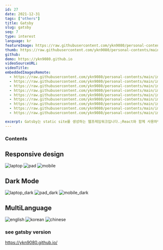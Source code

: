 ```yaml
---
id: 27
date: 2021-12-31
tags: ["others"]
title: Gatsby
slug: gatsby
seq: 7
type: interest
language: kr
featureImage: https://raw.githubusercontent.com/ykn9080/personal-contents/main/images/interest/gatsby/gatsby_home.png
thumb: https://raw.githubusercontent.com/ykn9080/personal-contents/main/images/interest/gatsby_logo.jpg
github:
demo: https://ykn9080.github.io
videoSourceURL:
videoTitle:
embeddedImagesRemote:
  - https://raw.githubusercontent.com/ykn9080/personal-contents/main/images/interest/gatsby/gatsby_laptop1.png
  - https://raw.githubusercontent.com/ykn9080/personal-contents/main/images/interest/gatsby/gatsby_pad1.png
  - https://raw.githubusercontent.com/ykn9080/personal-contents/main/images/interest/gatsby/gatsby_mobile1.png
  - https://raw.githubusercontent.com/ykn9080/personal-contents/main/images/interest/gatsby/gatsby_laptop1_dark.png
  - https://raw.githubusercontent.com/ykn9080/personal-contents/main/images/interest/gatsby/gatsby_pad1_dark.png
  - https://raw.githubusercontent.com/ykn9080/personal-contents/main/images/interest/gatsby/gatsby_mobile1_dark.png
  - https://raw.githubusercontent.com/ykn9080/personal-contents/main/images/interest/gatsby/gatsby_en.png
  - https://raw.githubusercontent.com/ykn9080/personal-contents/main/images/interest/gatsby/gatsby_kr.png
  - https://raw.githubusercontent.com/ykn9080/personal-contents/main/images/interest/gatsby/gatsby_tw.png

excerpt: Gatsby는 static site를 생성하는 웹프레임워크입니다.;React와 함께 사용하면 React의 모든 기능과 함께 gatsby의 수많은 플러그인 툴들을 사용하여 Rich하면서 가벼운 정적 사이틀 생성할 수 있습니다.
---
```


### Contents

## Responsive design

<div className="gridthree">
  <img
    alt="laptop"
    src="https://raw.githubusercontent.com/ykn9080/personal-contents/main/images/interest/gatsby/gatsby_laptop1.png"
  />
  <img
    alt="pad"
    src="https://raw.githubusercontent.com/ykn9080/personal-contents/main/images/interest/gatsby/gatsby_pad1.png"
  />
  <img
    alt="mobile"
    src="https://raw.githubusercontent.com/ykn9080/personal-contents/main/images/interest/gatsby/gatsby_mobile1.png"
  />
</div>

## Dark Mode

<div className="gridthree">
  <img
    alt="laptop_dark"
    src="https://raw.githubusercontent.com/ykn9080/personal-contents/main/images/interest/gatsby/gatsby_pad1_dark.png"
  />
  <img
    alt="pad_dark"
    src="https://raw.githubusercontent.com/ykn9080/personal-contents/main/images/interest/gatsby/gatsby_mobile1_dark.png"
  />
  <img
    alt="mobile_dark"
    src="https://raw.githubusercontent.com/ykn9080/personal-contents/main/images/interest/gatsby/gatsby_mobile1_dark.png"
  />
</div>

## MultiLanguage

<div className="gridthree grideven">
  <img
    alt="english"
    src="https://raw.githubusercontent.com/ykn9080/personal-contents/main/images/interest/gatsby/gatsby_en.png"
  />
  <img
    alt="korean"
    src="https://raw.githubusercontent.com/ykn9080/personal-contents/main/images/interest/gatsby/gatsby_kr.png"
  />
  <img
    alt="chinese"
    src="https://raw.githubusercontent.com/ykn9080/personal-contents/main/images/interest/gatsby/gatsby_tw.png"
  />
</div>

### see gatsby version

https://ykn9080.github.io/
